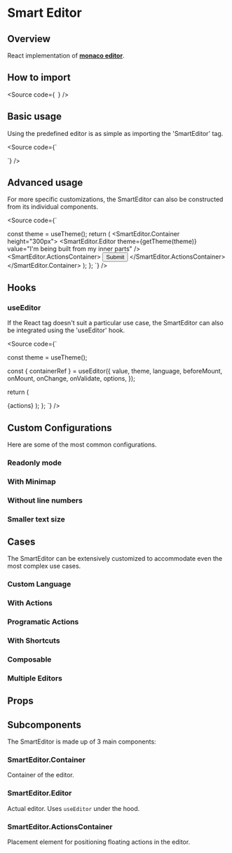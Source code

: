 


<Meta title="Components/Code/SmartEditor/Docs" />

# Smart Editor

## Overview

React implementation of [**monaco editor**](https://microsoft.github.io/monaco-editor/).

## How to import

<Source
  code={`
`}
/>

## Basic usage

Using the predefined editor is as simple as importing the 'SmartEditor' tag.

<Source
  code={`

`}
/>

<Canvas of={Stories.Base} />

## Advanced usage

For more specific customizations, the SmartEditor can also be constructed from its individual components.

<Source
  code={`

  
  const theme = useTheme();
  return (
    <SmartEditor.Container height="300px">
      <SmartEditor.Editor
        theme={getTheme(theme)}
        value="I'm being built from my inner parts"
      />
      <SmartEditor.ActionsContainer>
        <Button>Submit</Button>
      </SmartEditor.ActionsContainer>
    </SmartEditor.Container>
  );
};
`}
/>

## Hooks

### useEditor

If the React tag doesn't suit a particular use case, the SmartEditor can also be integrated using the 'useEditor' hook.

<Source code={`


  const theme = useTheme();

const { containerRef } = useEditor({
value,
theme,
language,
beforeMount,
onMount,
onChange,
onValidate,
options,
});

return (

<Container>
  <div
    ref={containerRef}
    $height={height}
    $width={width}
    bordered={bordered}
    lineNumbers={options?.lineNumbers}
    readOnly={options?.readOnly}
  />
  <ActionsContainer>{actions}</ActionsContainer>
</Container>
); }; `} />

## Custom Configurations

Here are some of the most common configurations.

### Readonly mode

<Canvas of={Stories.ReadonlyMode} />

### With Minimap

<Canvas of={Stories.WithMinimap} />

### Without line numbers

<Canvas of={Stories.WithoutLineNumbers} />

### Smaller text size

<Canvas of={Stories.SmallerTextSize} />

## Cases

The SmartEditor can be extensively customized to accommodate even the most complex use cases.

### Custom Language

<Canvas of={CaseStories.CustomLanguage} />

### With Actions

<Canvas of={CaseStories.WithActions} />

### Programatic Actions

<Canvas of={CaseStories.ProgramaticActions} />

### With Shortcuts

<Canvas of={CaseStories.WithShortcuts} />

### Composable

<Canvas of={CaseStories.Composable} />

### Multiple Editors

<Canvas of={CaseStories.MultipleEditors} />

## Props

<ArgTypes of={Stories} />

## Subcomponents

The SmartEditor is made up of 3 main components:

### SmartEditor.Container

Container of the editor.

<ArgTypes of={SmartEditor.Container} />

### SmartEditor.Editor

Actual editor. Uses `useEditor` under the hood.

<ArgTypes of={SmartEditor.Editor} />

### SmartEditor.ActionsContainer

Placement element for positioning floating actions in the editor.

<ArgTypes of={SmartEditor.ActionsContainer} />
